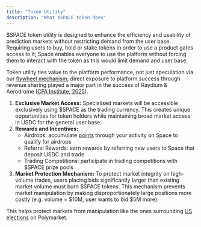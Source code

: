 ```yaml
---
title: "Token Utility"
description: "What $SPACE token does"
---
```


\$SPACE token utility is designed to enhance the efficiency and usability of prediction markets without restricting demand from the user base. Requiring users to buy, hold or stake tokens in order to use a product gates access to it; Space enables everyone to use the platform without forcing them to interact with the token as this would limit demand and user base.

Token utility ties value to the platform performance, not just speculation via our [flywheel mechanism](/token/flywheel); direct exposure to platform success through revenue sharing played a major part in the success of Raydium & Aerodrome ([CFA Institute, 2025](https://blogs.cfainstitute.org/investor/2025/01/24/beyond-speculation-the-rise-of-revenue-sharing-tokens/)).

1. **Exclusive Market Access:** Specialised markets will be accessible exclusively using \$SPACE as the trading currency. This creates unique opportunities for token holders while maintaining broad market access in USDC for the general user base.
2. **Rewards and Incentives:**
   - Airdrops: accumulate [points](/features/airdrops) through your activity on Space to qualify for airdrops
   - Referral Rewards: earn rewards by referring new users to Space that deposit USDC and trade
   - Trading Competitions: participate in trading competitions with \$SPACE prize pools
3. **Market Protection Mechanism:** To protect market integrity on high-volume trades, users placing bids significantly larger than existing market volume must burn \$SPACE tokens. This mechanism prevents market manipulation by making disproportionately large positions more costly (e.g. volume = \$10M, user wants to bid \$5M more).

This helps protect markets from manipulation like the ones surrounding [US elections](https://fortune.com/2024/10/24/polymarket-crypto-trump-win-presidential-election/?utm_source=chatgpt.com) on Polymarket.
